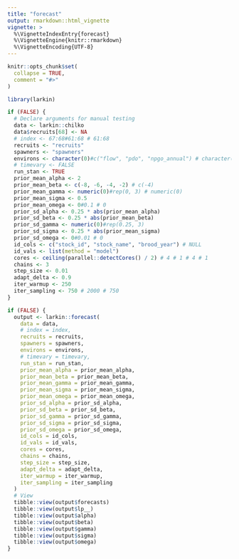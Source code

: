 ```yaml
---
title: "forecast"
output: rmarkdown::html_vignette
vignette: >
  %\VignetteIndexEntry{forecast}
  %\VignetteEngine{knitr::rmarkdown}
  %\VignetteEncoding{UTF-8}
---
```


```r
knitr::opts_chunk$set(
  collapse = TRUE,
  comment = "#>"
)
```

```r
library(larkin)
```

```r
if (FALSE) {
  # Declare arguments for manual testing
  data <- larkin::chilko
  data$recruits[68] <- NA
  # index <- 67:68#61:68 # 61:68
  recruits <- "recruits"
  spawners <- "spawners"
  environs <- character(0)#c("flow", "pdo", "npgo_annual") # character(0)
  # timevary <- FALSE
  run_stan <- TRUE
  prior_mean_alpha <- 2
  prior_mean_beta <- c(-8, -6, -4, -2) # c(-4)
  prior_mean_gamma <- numeric(0)#rep(0, 3) # numeric(0)
  prior_mean_sigma <- 0.5
  prior_mean_omega <- 0#0.1 # 0
  prior_sd_alpha <- 0.25 * abs(prior_mean_alpha)
  prior_sd_beta <- 0.25 * abs(prior_mean_beta)
  prior_sd_gamma <- numeric(0)#rep(0.25, 3)
  prior_sd_sigma <- 0.25 * abs(prior_mean_sigma)
  prior_sd_omega <- 0#0.01 # 0
  id_cols <- c("stock_id", "stock_name", "brood_year") # NULL
  id_vals <- list(method = "model")
  cores <- ceiling(parallel::detectCores() / 2) # 4 # 1 # 4 # 1
  chains <- 3
  step_size <- 0.01
  adapt_delta <- 0.9
  iter_warmup <- 250
  iter_sampling <- 750 # 2000 # 750
}


```


```r
if (FALSE) {
  output <- larkin::forecast(
    data = data,
    # index = index,
    recruits = recruits,
    spawners = spawners,
    environs = environs,
    # timevary = timevary,
    run_stan = run_stan,
    prior_mean_alpha = prior_mean_alpha,
    prior_mean_beta = prior_mean_beta,
    prior_mean_gamma = prior_mean_gamma,
    prior_mean_sigma = prior_mean_sigma,
    prior_mean_omega = prior_mean_omega,
    prior_sd_alpha = prior_sd_alpha,
    prior_sd_beta = prior_sd_beta,
    prior_sd_gamma = prior_sd_gamma,
    prior_sd_sigma = prior_sd_sigma,
    prior_sd_omega = prior_sd_omega,
    id_cols = id_cols,
    id_vals = id_vals,
    cores = cores,
    chains = chains,
    step_size = step_size,
    adapt_delta = adapt_delta,
    iter_warmup = iter_warmup,
    iter_sampling = iter_sampling
  )
  # View
  tibble::view(output$forecasts)
  tibble::view(output$lp__)
  tibble::view(output$alpha)
  tibble::view(output$beta)
  tibble::view(output$gamma)
  tibble::view(output$sigma)
  tibble::view(output$omega)
}



```
